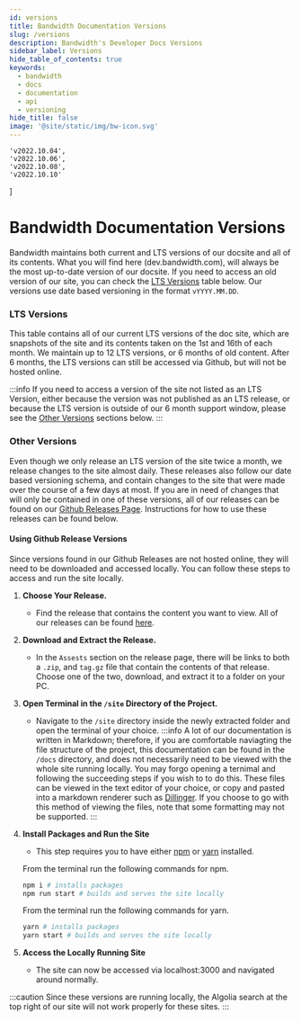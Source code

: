 ```yaml
---
id: versions
title: Bandwidth Documentation Versions
slug: /versions
description: Bandwidth's Developer Docs Versions
sidebar_label: Versions
hide_table_of_contents: true
keywords:
  - bandwidth
  - docs
  - documentation
  - api
  - versioning
hide_title: false
image: '@site/static/img/bw-icon.svg'
---
```



    'v2022.10.04',
    'v2022.10.06',
    'v2022.10.08',
    'v2022.10.10'
]

# Bandwidth Documentation Versions

Bandwidth maintains both current and LTS versions of our docsite and all of its contents.
What you will find here (dev.bandwidth.com), will always be the most up-to-date version of our docsite.
If you need to access an old version of our site, you can check the [LTS Versions](#lts-versions) table below.
Our versions use date based versioning in the format `vYYYY.MM.DD`.

### LTS Versions

This table contains all of our current LTS versions of the doc site, which are snapshots of the site and its contents taken on the 1st and 16th of each month.
We maintain up to 12 LTS versions, or 6 months of old content. After 6 months, the LTS versions can still be accessed via Github, but will not be hosted online.

<LTSVersions versions={versions}/>

:::info
If you need to access a version of the site not listed as an LTS Version, either because the version was not published as an LTS release,
or because the LTS version is outside of our 6 month support window, please see the [Other Versions](#other-versions) sections below.
:::

### Other Versions

Even though we only release an LTS version of the site twice a month, we release changes to the site almost daily.
These releases also follow our date based versioning schema, and contain changes to the site that were made over the course of a few days at most.
If you are in need of changes that will only be contained in one of these versions, all of our releases can be found on our [Github Releases Page](https://github.com/Bandwidth/api-docs/releases).
Instructions for how to use these releases can be found below.

#### Using Github Release Versions

Since versions found in our Github Releases are not hosted online, they will need to be downloaded and accessed locally.
You can follow these steps to access and run the site locally.

1. **Choose Your Release.**
    * Find the release that contains the content you want to view. All of our releases can be found [here](https://github.com/Bandwidth/api-docs/releases).

2. **Download and Extract the Release.**
    * In the `Assests` section on the release page, there will be links to both a `.zip`, and `tag.gz` file that contain the contents of that release.
    Choose one of the two, download, and extract it to a folder on your PC.

3. **Open Terminal in the `/site` Directory of the Project.**
    * Navigate to the `/site` directory inside the newly extracted folder and open the terminal of your choice.
    :::info
    A lot of our documentation is written in Markdown; therefore, if you are comfortable naviagting the file structure of the project,
    this documentation can be found in the `/docs` directory, and does not necessarily need to be viewed with the whole site running locally.
    You may forgo opening a ternimal and following the succeeding steps if you wish to to do this.
    These files can be viewed in the text editor of your choice, or copy and pasted into a markdown renderer such as [Dillinger](https://dillinger.io/).
    If you choose to go with this method of viewing the files, note that some formatting may not be supported.
    :::

4. **Install Packages and Run the Site**
    * This step requires you to have either [npm](https://www.npmjs.com/) or [yarn](https://yarnpkg.com/) installed.
    
    From the terminal run the following commands for npm.
    ```bash
    npm i # installs packages
    npm run start # builds and serves the site locally
    ```

    From the terminal run the following commands for yarn.
    ```bash
    yarn # installs packages
    yarn start # builds and serves the site locally
    ```

5. **Access the Locally Running Site**
    * The site can now be accessed via localhost:3000 and navigated around normally.

:::caution
Since these versions are running locally, the Algolia search at the top right of our site will not work properly for these sites.
:::
